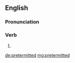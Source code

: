 ==English==

===Pronunciation===
{{rfap|US|US}}

===Verb===
{{head|en|verb form}}

# {{en-past of|pretermit}}

[[de:pretermitted]]
[[mg:pretermitted]]